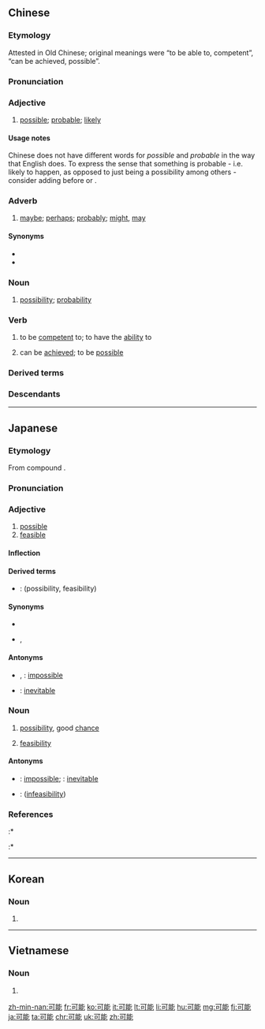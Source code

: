 ==Chinese==
{{zh-forms}}

===Etymology===
Attested in Old Chinese; original meanings were “to be able to, competent”, “can be achieved, possible”.

===Pronunciation===
{{zh-pron
|m=kěnéng
|c=ho2 nang4
|h=pfs=khó-nèn
|md=kō̤-nèng
|mn=tw,xm,zz:khó-lêng/qz:khóⁿ-nn̂g
|mna=Taiwanese-Alternation2to1Word.ogg
|mn-t=ko2 lêng5/ko2 nêng5
|mn-t_note=ko2 lêng5 - Chaozhou
|w=2khu nen
|mc=1,2
|oc=1,1;3,3
|ma=y
|cat=a,adv,n,v
}}

===Adjective===
{{zh-adj}}

# [[possible]]; [[probable]]; [[likely]]

====Usage notes====
Chinese does not have different words for ''possible'' and ''probable'' in the way that English does. To express the sense that something is probable - i.e. likely to happen, as opposed to just being a possibility among others - consider adding {{zh-l|很}} before {{lang|zh|可能}} or {{zh-l|有可能}}.

===Adverb===
{{zh-adv}}

# [[maybe]]; [[perhaps]]; [[probably]]; [[might]], [[may]]
#: {{zh-x|可能 我 會 去。|'''Perhaps''' I will go.}}
#: {{zh-x|他 可能 被 開除 了。|He '''may''' have been fired.}}

====Synonyms====
* {{zh-l|或許}}
* {{zh-l|也許}}

===Noun===
{{zh-noun}}

# [[possibility]]; [[probability]] {{zh-mw|個}}
#: {{zh-x|什麼 事 都 有 發生 的 可能。|Anything has a '''possibility''' of happening.}}

===Verb===
{{zh-verb}}

# {{lb|zh|literary}} to be [[competent]] to; to have the [[ability]] to
#: {{zh-x|孟 ^莊 子 之 孝 也，其他 可能 也。|The filial piety of {{w|Mencius|Meng}} {{w|Zhuangzi|Zhuang}}, in other matters, was what other men '''are competent to'''.|CL|ref=Analects}}
# {{lb|zh|literary}} can be [[achieve]]d; to be [[possible]]
#: {{zh-x|養，可能 也，敬 為{wéi} 難。|One '''may be able''' to support them; the difficulty is in doing so with the proper reverence.|CL|ref=Liji}}

===Derived terms===
{{zh-der|不可能|儘可能|可能性|有可能}}

===Descendants===
{{CJKV||かのう|가능|khả năng}}

{{zh-cat|Beginning}}

----

==Japanese==
{{ja-kanjitab|か|のう|yomi=on}}

===Etymology===
From {{etyl|ltc|ja|sort=かのう}} compound {{m|zh|可能|tr=kha<sup>X</sup> nong|lit=may, can + able, ability}}.

===Pronunciation===
{{ja-pron|yomi=goon|かのう|acc=0|acc_ref=DJR}}

===Adjective===
{{ja-adj|infl=na|かのう}}

# [[possible]]
# [[feasible]]

====Inflection====
{{ja-na|かのう}}

====Derived terms====
* {{ja-r|可%能%性|か%のう%せい}}: (possibility, feasibility)

====Synonyms====
* {{ja-r|できる}}
* {{sense|possible}} {{ja-r|ありうる}}, {{ja-r|起こりうる|おこりうる}}

====Antonyms====
{{sense|possible}}
* {{ja-r|ありえない}}, {{ja-r|不%可%能|ふ%か%のう}}: [[impossible]]
* {{ja-r|必%然%的|ひつ%ぜん%てき}}: [[inevitable]]

===Noun===
{{ja-noun|かのう}}

# [[possibility]], good [[chance]]
#: {{ja-usex|可能の|かのう の|possible}}
# [[feasibility]]

====Antonyms====
* {{sense|possibility}} {{ja-r|不%可%能|ふ%か%のう}}: [[impossible]]; {{ja-r|必%然%的|ひつ%ぜん%てき}}: [[inevitable]]
* {{sense|feasibility}} {{ja-r|不%可%能|ふ%か%のう}}: ([[infeasibility]])

===References===
<references/>
:* {{R:Kokugo Dai Jiten}}
:* {{R:Shogakukan}}

----

==Korean==
{{ko-hanjatab}}

===Noun===
{{ko-noun|hangeul=가능}}

# {{hanja form of|가능|possible}}

----

==Vietnamese==
{{vi-hantutab}}

===Noun===
{{vi-hantu|pos=noun}}

# {{han tu form of|khả năng|ability; capability; competence}}

[[zh-min-nan:可能]]
[[fr:可能]]
[[ko:可能]]
[[it:可能]]
[[lt:可能]]
[[li:可能]]
[[hu:可能]]
[[mg:可能]]
[[fj:可能]]
[[ja:可能]]
[[ta:可能]]
[[chr:可能]]
[[uk:可能]]
[[zh:可能]]